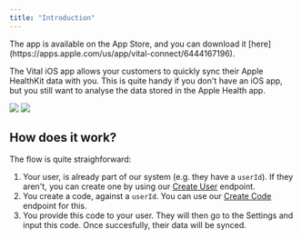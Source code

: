 ```yaml
---
title: "Introduction"
---
```


<Note>
  The app is available on the App Store, and you can download it
  [here](https://apps.apple.com/us/app/vital-connect/6444167196).
</Note>

The Vital iOS app allows your customers to quickly sync their Apple HealthKit data with you. This is quite handy if you don't have an iOS app, but you still want to analyse the data stored in the Apple Health app.

<div className="flex flex-row justify-between">
  <img src="/img/activity_small.png" width={"48%"} />
  <img src="/img/sleep_small.png" width={"48%"} />
</div>

## How does it work?

The flow is quite straighforward:

1. Your user, is already part of our system (e.g. they have a `userId`). If they aren't, you can create one by using our [Create User](/api-reference/user/create-user) endpoint.
2. You create a code, against a `userId`. You can use our [Create Code](/api-reference/link/create-code) endpoint for this.
3. You provide this code to your user. They will then go to the Settings and input this code. Once succesfully, their data will be synced.
